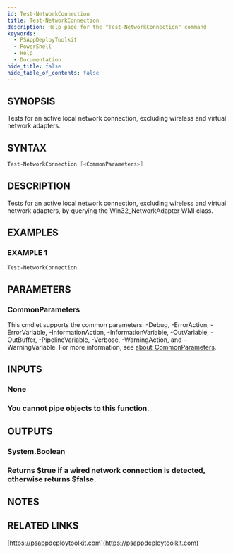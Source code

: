 ```yaml
---
id: Test-NetworkConnection
title: Test-NetworkConnection
description: Help page for the "Test-NetworkConnection" command
keywords:
  - PSAppDeployToolkit
  - PowerShell
  - Help
  - Documentation
hide_title: false
hide_table_of_contents: false
---
```


## SYNOPSIS

Tests for an active local network connection, excluding wireless and virtual network adapters.

## SYNTAX

```powershell
Test-NetworkConnection [<CommonParameters>]
```

## DESCRIPTION

Tests for an active local network connection, excluding wireless and virtual network adapters, by querying the Win32_NetworkAdapter WMI class.

## EXAMPLES

### EXAMPLE 1

```powershell
Test-NetworkConnection
```

## PARAMETERS

### CommonParameters

This cmdlet supports the common parameters: -Debug, -ErrorAction, -ErrorVariable, -InformationAction, -InformationVariable, -OutVariable, -OutBuffer, -PipelineVariable, -Verbose, -WarningAction, and -WarningVariable. For more information, see [about_CommonParameters](http://go.microsoft.com/fwlink/?LinkID=113216).

## INPUTS

### None

### You cannot pipe objects to this function.

## OUTPUTS

### System.Boolean

### Returns $true if a wired network connection is detected, otherwise returns $false.

## NOTES

## RELATED LINKS

[https://psappdeploytoolkit.com](https://psappdeploytoolkit.com)
